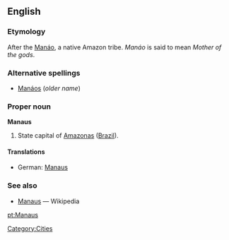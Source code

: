 ==English==

===Etymology===
After the [[Manáo]], a native Amazon tribe.  ''Manáo'' is said to mean ''Mother of the gods''.

===Alternative spellings===
*[[Manáos]] (''older name'')

===Proper noun===
'''Manaus'''

# State capital of [[Amazonas]] ([[Brazil]]).

====Translations====
*German: [[Manaus]]

===See also===
*[[w:Manaus|Manaus]] — Wikipedia

[[Category:Cities]]

[[pt:Manaus]]